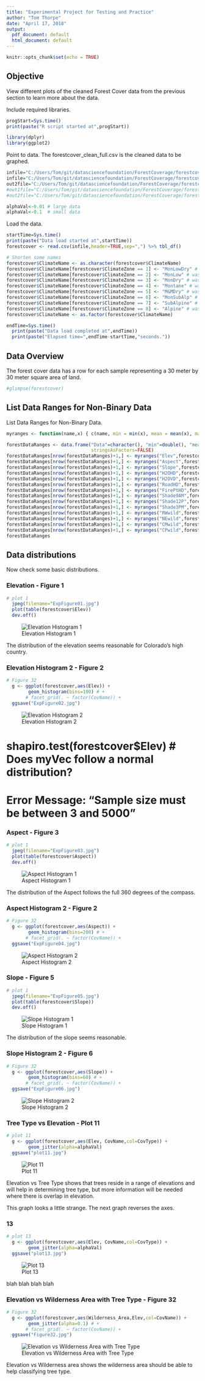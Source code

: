 ```yaml
---
title: "Experimental Project for Testing and Practice"
author: "Tom Thorpe"
date: "April 17, 2018"
output:
  pdf_document: default
  html_document: default
---
```


```r
knitr::opts_chunk$set(echo = TRUE)
```

## Objective

View different plots of the cleaned Forest Cover data from the previous section to 
learn more about the data.

Include required libraries.
```r
progStart=Sys.time()
print(paste("R script started at",progStart))

library(dplyr)
library(ggplot2)
```

Point to data. The forestcover_clean_full.csv is the cleaned data to be graphed. 

```r

infile="C:/Users/Tom/git/datasciencefoundation/ForestCoverage/forestcover_clean_full2.csv"
infile="C:/Users/Tom/git/datasciencefoundation/ForestCoverage/forestcover_clean_full_sample2.csv"
out2file="C:/Users/Tom/git/datasciencefoundation/ForestCoverage/forestcover_graph.csv"
#out1file="C:/Users/Tom/git/datasciencefoundation/ForestCoverage/forestcoversmall_clean_full.csv"
#out2file="C:/Users/Tom/git/datasciencefoundation/ForestCoverage/forestcoversmall_clean.csv"

alphaVal<-0.01 # large data
alphaVal<-0.1  # small data
```

Load the data.
```r
startTime=Sys.time()
print(paste("Data load started at",startTime))
forestcover <- read.csv(infile,header=TRUE,sep=",") %>% tbl_df()

# Shorten some names
forestcover$ClimateName <- as.character(forestcover$ClimateName)
forestcover$ClimateName[forestcover$ClimateZone == 1] <- "MonLowDry" # was "Mont_LowDry"
forestcover$ClimateName[forestcover$ClimateZone == 2] <- "MonLow" # was "Montane_Low"
forestcover$ClimateName[forestcover$ClimateZone == 3] <- "MonDry" # was "Montane_Dry"
forestcover$ClimateName[forestcover$ClimateZone == 4] <- "Montane" # was "Montane"
forestcover$ClimateName[forestcover$ClimateZone == 5] <- "M&MDry" # was "Mon&Mon_Dry"
forestcover$ClimateName[forestcover$ClimateZone == 6] <- "MonSubAlp" # was "Mon_SubAlp"
forestcover$ClimateName[forestcover$ClimateZone == 7] <- "SubAlpine" # was "SubAlpine"
forestcover$ClimateName[forestcover$ClimateZone == 8] <- "Alpine" # was "Alpine"  
forestcover$ClimateName <- as.factor(forestcover$ClimateName)

endTime=Sys.time()
  print(paste("Data load completed at",endTime))
  print(paste("Elapsed time=",endTime-startTime,"seconds."))
```
## Data Overview
The forest cover data has a row for each sample representing a 30 meter by 30 meter square area
of land. 
```r
#glimpse(forestcover)
```

## List Data Ranges for Non-Binary Data
List Data Ranges for Non-Binary Data.
```r
myranges <- function(name,x) { c(name, min = min(x), mean = mean(x), max = max(x)) }

forestDataRanges <- data.frame("Data"=character(), "min"=double(), "mean"=double(), "max"=double(),
                               stringsAsFactors=FALSE)
forestDataRanges[nrow(forestDataRanges)+1,] <- myranges("Elev",forestcover$Elev)
forestDataRanges[nrow(forestDataRanges)+1,] <- myranges("Aspect",forestcover$Aspect)
forestDataRanges[nrow(forestDataRanges)+1,] <- myranges("Slope",forestcover$Slope)
forestDataRanges[nrow(forestDataRanges)+1,] <- myranges("H2OHD",forestcover$H2OHD)
forestDataRanges[nrow(forestDataRanges)+1,] <- myranges("H2OVD",forestcover$H2OVD)
forestDataRanges[nrow(forestDataRanges)+1,] <- myranges("RoadHD",forestcover$RoadHD)
forestDataRanges[nrow(forestDataRanges)+1,] <- myranges("FirePtHD",forestcover$FirePtHD)
forestDataRanges[nrow(forestDataRanges)+1,] <- myranges("Shade9AM",forestcover$Shade9AM)
forestDataRanges[nrow(forestDataRanges)+1,] <- myranges("Shade12P",forestcover$Shade12PM)
forestDataRanges[nrow(forestDataRanges)+1,] <- myranges("Shade3PM",forestcover$Shade3PM)
forestDataRanges[nrow(forestDataRanges)+1,] <- myranges("RWwild",forestcover$RWwild)
forestDataRanges[nrow(forestDataRanges)+1,] <- myranges("NEwild",forestcover$NEwild)
forestDataRanges[nrow(forestDataRanges)+1,] <- myranges("CMwild",forestcover$CMwild)
forestDataRanges[nrow(forestDataRanges)+1,] <- myranges("CPwild",forestcover$CPwild)
forestDataRanges

```

\pagebreak

## Data distributions 
Now check some basic distributions.

### Elevation - Figure 1
```r
# plot 1
  jpeg(filename="ExpFigure01.jpg")
  plot(table(forestcover$Elev))
  dev.off()
```  

![Elevation Histogram 1](ExpFigure01.jpg)

The distribution of the elevation seems reasonable for Colorado's high country.  

### Elevation Histogram 2 - Figure 2
```r
# Figure 32
  g <- ggplot(forestcover,aes(Elev)) +
        geom_histogram(bins=100) # +
       # facet_grid(. ~ factor(CovName)) +
  ggsave("ExpFigure02.jpg")
```  

![Elevation Histogram 2](ExpFigure02.jpg)

# shapiro.test(forestcover$Elev) # Does myVec follow a normal distribution?
# Error Message: "Sample size must be between 3 and 5000"

\newpage

### Aspect - Figure 3
```r
# plot 1
  jpeg(filename="ExpFigure03.jpg")
  plot(table(forestcover$Aspect))
  dev.off()
```  

![Aspect Histogram 1](ExpFigure03.jpg)

The distribution of the Aspect follows the full 360 degrees of the compass.

### Aspect Histogram 2 - Figure 2
```r
# Figure 32
  g <- ggplot(forestcover,aes(Aspect)) +
        geom_histogram(bins=200) # +
       # facet_grid(. ~ factor(CovName)) +
  ggsave("ExpFigure04.jpg")
```  

![Aspect Histogram 2](ExpFigure04.jpg)


\newpage

### Slope - Figure 5
```r
# plot 1
  jpeg(filename="ExpFigure05.jpg")
  plot(table(forestcover$Slope))
  dev.off()
```  

![Slope Histogram 1](ExpFigure05.jpg)

The distribution of the slope seems reasonable.  

### Slope Histogram 2 - Figure 6
```r
# Figure 32
  g <- ggplot(forestcover,aes(Slope)) +
        geom_histogram(bins=60) # +
       # facet_grid(. ~ factor(CovName)) +
  ggsave("ExpFigure06.jpg")
```  

![Slope Histogram 2](ExpFigure06.jpg)


\newpage

### Tree Type vs Elevation - Plot 11

```r
# plot 11
  g <- ggplot(forestcover,aes(Elev, CovName,col=CovType)) +
        geom_jitter(alpha=alphaVal)
  ggsave("plot11.jpg")

```  

![Plot 11](plot11.jpg)


Elevation vs Tree Type shows that trees reside in a range of elevations and
will help in determining tree type, but more information will be needed where 
there is overlap in elevation. 

This graph looks a little strange. The next graph reverses the axes.

\pagebreak

### 13
```r
# plot 13
  g <- ggplot(forestcover,aes(Elev, CovName,col=CovType)) +
        geom_jitter(alpha=alphaVal)
  ggsave("plot13.jpg")

```  

![Plot 13](plot13.jpg)

blah blah blah blah

\newpage

### Elevation vs Wilderness Area with Tree Type - Figure 32
```r
# Figure 32
  g <- ggplot(forestcover,aes(Wilderness_Area,Elev,col=CovName)) +
        geom_jitter(alpha=0.1) # +
       # facet_grid(. ~ factor(CovName)) +
  ggsave("Figure32.jpg")
```  

![Elevation vs Wilderness Area with Tree Type](Figure32.jpg)

Elevation vs Wilderness area shows the wilderness area should be able to help
classifying tree type.

\newpage

